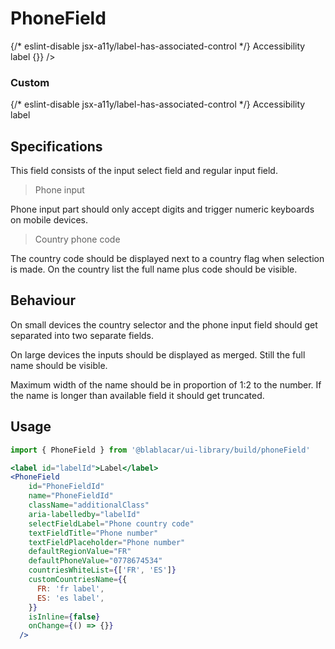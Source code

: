 

<Meta title="Forms|PhoneField" />

# **PhoneField**

<Preview>
  <Story name="Default">
    {/* eslint-disable jsx-a11y/label-has-associated-control */}
    <label id="phoneFieldLabel">Accessibility label</label>
    <PhoneField
      id="phoneFieldDefault"
      name="phoneFieldDefault"
      aria-labelledby="phoneFieldLabel"
      onChange={() => {}}
    />
  </Story>
</Preview>

### Custom

<Preview>
  <Story name="Custom">
    <React.Fragment>
      {/* eslint-disable jsx-a11y/label-has-associated-control */}
      <label id="labelIdCustom">Accessibility label</label>
      <PhoneField
        id="phoneFieldIdCustom"
        name="phoneFieldCustom"
        className="additionalClass"
        aria-labelledby="labelIdCustom"
        selectFieldLabel="Phone country code"
        textFieldTitle="Phone number"
        textFieldPlaceholder="Phone number"
        defaultRegionValue="FR"
        defaultPhoneValue="0778674534"
        countriesWhiteList={['FR', 'ES']}
        customCountriesName={{
          FR: 'fr label',
          ES: 'es label',
        }}
        isInline={false}
      />
    </React.Fragment>
  </Story>
</Preview>

## Specifications

This field consists of the input select field and regular input field.

> Phone input

Phone input part should only accept digits and trigger numeric keyboards on mobile devices.

> Country phone code

The country code should be displayed next to a country flag when selection is made.
On the country list the full name plus code should be visible.

## Behaviour

On small devices the country selector and the phone input field should get separated into two separate fields.

On large devices the inputs should be displayed as merged. Still the full name should be visible.

Maximum width of the name should be in proportion of 1:2 to the number.
If the name is longer than available field it should get truncated.

## Usage

```jsx
import { PhoneField } from '@blablacar/ui-library/build/phoneField'

<label id="labelId">Label</label>
<PhoneField
    id="PhoneFieldId"
    name="PhoneFieldId"
    className="additionalClass"
    aria-labelledby="labelId"
    selectFieldLabel="Phone country code"
    textFieldTitle="Phone number"
    textFieldPlaceholder="Phone number"
    defaultRegionValue="FR"
    defaultPhoneValue="0778674534"
    countriesWhiteList={['FR', 'ES']}
    customCountriesName={{
      FR: 'fr label',
      ES: 'es label',
    }}
    isInline={false}
    onChange={() => {}}
  />
```

<Props of={PhoneField} />
